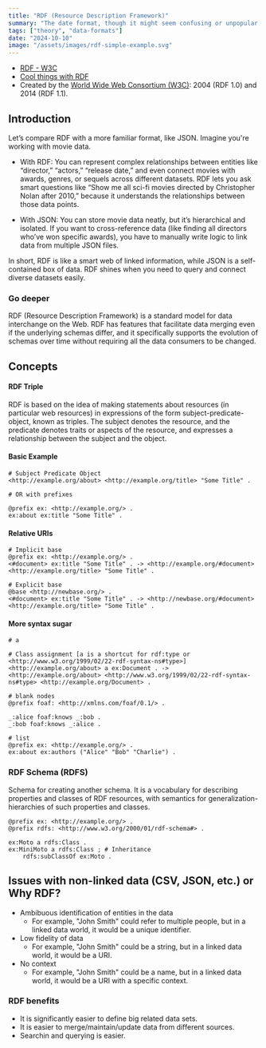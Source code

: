 ```yaml
---
title: "RDF (Resource Description Framework)"
summary: "The date format, though it might seem confusing or unpopular at first, can actually turn out to be surprisingly useful."
tags: ["theory", "data-formats"]
date: "2024-10-10"
image: "/assets/images/rdf-simple-example.svg"
---
```


- [RDF - W3C](https://www.w3.org/RDF/)
- [Cool things with RDF](https://medium.com/@dallemang/jug-o-cool-things-i-do-with-rdf-3cdb5b059192)
- Created by the [World Wide Web Consortium (W3C)](https://www.w3.org/): 2004 (RDF 1.0) and 2014 (RDF 1.1).

## Introduction

Let’s compare RDF with a more familiar format, like JSON. Imagine you're
working with movie data.

- With RDF: You can represent complex relationships between entities like
“director,” “actors,” “release date,” and even connect movies with awards,
genres, or sequels across different datasets. RDF lets you ask smart questions
like “Show me all sci-fi movies directed by Christopher Nolan after 2010,”
because it understands the relationships between those data points.

- With JSON: You can store movie data neatly, but it’s hierarchical and isolated.
If you want to cross-reference data (like finding all directors who’ve won
specific awards), you have to manually write logic to link data from multiple
JSON files.

In short, RDF is like a smart web of linked information, while JSON is a
self-contained box of data. RDF shines when you need to query and connect
diverse datasets easily.

### Go deeper

RDF (Resource Description Framework) is a standard model for data interchange
on the Web. RDF has features that facilitate data merging even if the
underlying schemas differ, and it specifically supports the evolution of
schemas over time without requiring all the data consumers to be changed.

## Concepts

#### RDF Triple

RDF is based on the idea of making statements about resources (in particular
web resources) in expressions of the form subject-predicate-object, known as
triples. The subject denotes the resource, and the predicate denotes traits or
aspects of the resource, and expresses a relationship between the subject and
the object.

#### Basic Example

```plaintext
# Subject Predicate Object
<http://example.org/about> <http://example.org/title> "Some Title" .

# OR with prefixes

@prefix ex: <http://example.org/> .
ex:about ex:title "Some Title" .
```

#### Relative URIs

```plaintext
# Implicit base
@prefix ex: <http://example.org/> .
<#document> ex:title "Some Title" . -> <http://example.org/#document> <http://example.org/title> "Some Title" .

# Explicit base
@base <http://newbase.org/> .
<#document> ex:title "Some Title" . -> <http://newbase.org/#document> <http://example.org/title> "Some Title" .
```

#### More syntax sugar

```plaintext
# a

# Class assignment [a is a shortcut for rdf:type or <http://www.w3.org/1999/02/22-rdf-syntax-ns#type>]
<http://example.org/about> a ex:Document . -> <http://example.org/about> <http://www.w3.org/1999/02/22-rdf-syntax-ns#type> <http://example.org/Document> .
```

```plaintext
# blank nodes
@prefix foaf: <http://xmlns.com/foaf/0.1/> .

_:alice foaf:knows _:bob .
_:bob foaf:knows _:alice .
```

```plaintext
# list
@prefix ex: <http://example.org/> .
ex:about ex:authors ("Alice" "Bob" "Charlie") .
```

### RDF Schema (RDFS)

Schema for creating another schema. It is a vocabulary for describing
properties and classes of RDF resources, with semantics for
generalization-hierarchies of such properties and classes.

```plaintext
@prefix ex: <http://example.org/> .
@prefix rdfs: <http://www.w3.org/2000/01/rdf-schema#> .

ex:Moto a rdfs:Class .
ex:MiniMoto a rdfs:Class ; # Inheritance
    rdfs:subClassOf ex:Moto .
```

## Issues with non-linked data (CSV, JSON, etc.) or Why RDF?

- Ambibuous identification of entities in the data
  - For example, "John Smith" could refer to multiple people, but in a linked data world, it would be a unique identifier.
- Low fidelity of data
  - For example, "John Smith" could be a string, but in a linked data world, it would be a URI.
- No context
  - For example, "John Smith" could be a name, but in a linked data world, it would be a URI with a specific context.

### RDF benefits

- It is significantly easier to define big related data sets.
- It is easier to merge/maintain/update data from different sources.
- Searchin and querying is easier.

